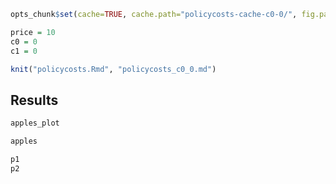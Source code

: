 ```r
opts_chunk$set(cache=TRUE, cache.path="policycosts-cache-c0-0/", fig.path="figure/c0-")
```


```r
price = 10
c0 = 0
c1 = 0
```


```r
knit("policycosts.Rmd", "policycosts_c0_0.md")
```

## Results

```r
apples_plot
````

```r
apples
```


```r
p1 
p2
```


